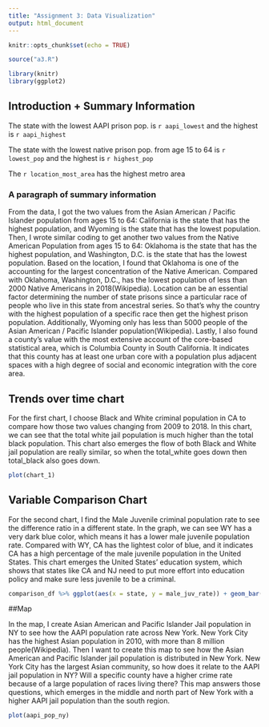 ```yaml
---
title: "Assignment 3: Data Visualization"
output: html_document
---
```


```r
knitr::opts_chunk$set(echo = TRUE)

source("a3.R")

library(knitr)
library(ggplot2)
```


## Introduction + Summary Information
The state with the lowest AAPI prison pop. is `r aapi_lowest` and the highest is 
`r aapi_highest`

The state with the lowest native prison pop. from age 15 to 64 is `r lowest_pop` 
and the highest is `r highest_pop`

The `r location_most_area` has the highest metro area

### A paragraph of summary information 
From the data, I got the two values from the Asian American / Pacific Islander population from ages 15 to 64: California is the state that has the highest population, and Wyoming is the state that has the lowest population. Then, I wrote similar coding to get another two values from the Native American Population from ages 15 to 64: Oklahoma is the state that has the highest population, and Washington, D.C. is the state that has the lowest population. Based on the location, I found that Oklahoma is one of the accounting for the largest concentration of the Native American. Compared with Oklahoma, Washington, D.C., has the lowest population of less than 2000 Native Americans in 2018(Wikipedia). Location can be an essential factor determining the number of state prisons since a particular race of people who live in this state from ancestral series. So that's why the country with the highest population of a specific race then get the highest prison population.
Additionally, Wyoming only has less than 5000 people of the Asian American / Pacific Islander population(Wikipedia). Lastly, I also found a county's value with the most extensive account of the core-based statistical area, which is Columbia County in South California. It indicates that this county has at least one urban core with a population plus adjacent spaces with a high degree of social and economic integration with the core area. 

## Trends over time chart
For the first chart, I choose Black and White criminal population in CA to compare how those two values changing from 2009 to 2018. In this chart, we can see that the total white jail population is much higher than the total black population. This chart also emerges the flow of both Black and White jail population are really similar, so when the total_white goes down then total_black also goes down.  

```r
plot(chart_1)
```

## Variable Comparison Chart

For the second chart, I find the Male Juvenile criminal population rate to see the difference ratio in a different state. In the graph, we can see WY has a very dark blue color, which means it has a lower male juvenile population rate. Compared with WY, CA has the lightest color of blue, and it indicates CA has a high percentage of the male juvenile population in the United States. This chart emerges the United States' education system, which shows that states like CA and NJ need to put more effort into education policy and make sure less juvenile to be a criminal.   

```r
comparison_df %>% ggplot(aes(x = state, y = male_juv_rate)) + geom_bar(stat = "identity", aes(fill = male_juv_rate))
```

##Map 

In the map, I create Asian American and Pacific Islander Jail population in NY to see how the AAPI population rate across New York. New York City has the highest Asian population in 2010, with more than 8 million people(Wikipedia). Then I want to create this map to see how the Asian American and Pacific Islander jail population is distributed in New York. New York City has the largest Asian community, so how does it relate to the AAPI jail population in NY? Will a specific county have a higher crime rate because of a large population of races living there? This map answers those questions, which emerges in the middle and north part of New York with a higher AAPI jail population than the south region. 

```r
plot(aapi_pop_ny)
```
